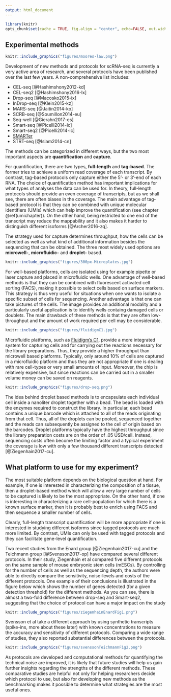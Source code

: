 ```yaml
---
output: html_document
---
```


```r
library(knitr)
opts_chunk$set(cache = TRUE, fig.align = "center", echo=FALSE, out.width = '70%')
```

## Experimental methods

```r
knitr::include_graphics("figures/moores-law.png")
```

Development of new methods and protocols for scRNA-seq is currently a very active area of research, and several protocols have been published over the last few years. A non-comprehensive list includes:

* CEL-seq [@Hashimshony2012-kd]
* CEL-seq2 [@Hashimshony2016-lx]
* Drop-seq [@Macosko2015-ix]
* InDrop-seq [@Klein2015-kz]
* MARS-seq [@Jaitin2014-ko]
* SCRB-seq [@Soumillon2014-eu]
* Seq-well [@Gierahn2017-es]
* Smart-seq [@Picelli2014-ic]
* Smart-seq2 [@Picelli2014-ic]
* [SMARTer](http://www.clontech.com/US/Products/cDNA_Synthesis_and_Library_Construction/Next_Gen_Sequencing_Kits/Total_RNA-Seq/Universal_RNA_Seq_Random_Primed)
* STRT-seq [@Islam2014-cn]

The methods can be categorized in different ways, but the two most important aspects are __quantification__ and __capture__. 

For quantification, there are two types, __full-length__ and __tag-based__. The former tries to achieve a uniform read coverage of each transcript. By contrast, tag-based protocols only capture either the 5'- or 3'-end of each RNA. The choice of quantification method has important implications for what types of analyses the data can be used for. In theory, full-length protocols should provide an even coverage of transcripts, but as we shall see, there are often biases in the coverage. The main advantage of tag-based protocol is that they can be combined with unique molecular identifiers (UMIs) which can help improve the quantification (see chapter \@ref(umichapter)). On the other hand, being restricted to one end of the transcript may reduce the mappability and it also makes it harder to distinguish different isoforms [@Archer2016-zq].

The strategy used for capture determines throughput, how the cells can be selected as well as what kind of additional information besides the sequencing that can be obtained. The three most widely used options are __microwell-__, __microfluidic-__ and __droplet-__ based.

```r
knitr::include_graphics("figures/300px-Microplates.jpg")
```

For well-based platforms, cells are isolated using for example pipette or laser capture and placed in microfluidic wells. One advantage of well-based methods is that they can be combined with fluorescent activated cell sorting (FACS), making it possible to select cells based on surface markers. This strategy is thus very useful for situations when one wants to isolate a specific subset of cells for sequencing. Another advantage is that one can take pictures of the cells. The image provides an additional modality and a particularly useful application is to identify wells containg damaged cells or doublets. The main drawback of these methods is that they are often  low-throughput and the amount of work required per cell may be considerable.

```r
knitr::include_graphics("figures/fluidigmC1.jpg")
```

Microfluidic platforms, such as [Fluidigm's C1](https://www.fluidigm.com/products/c1-system#workflow), provide a more integrated system for capturing cells and for carrying out the reactions necessary for the library preparations. Thus, they provide a higher throughput than microwell based platforms. Typically, only around 10% of cells are captured in a microfluidic platform and thus they are not appropriate if one is dealing with rare cell-types or very small amounts of input. Moreover, the chip is relatively expensive, but since reactions can be carried out in a smaller volume money can be saved on reagents.

```r
knitr::include_graphics("figures/drop-seq.png")
```

The idea behind droplet based methods is to encapsulate each individual cell inside a nanoliter droplet together with a bead. The bead is loaded with the enzymes required to construct the library. In particular, each bead contains a unique barcode which is attached to all of the reads originating from that cell. Thus, all of the droplets can be pooled, sequenced together and the reads can subsequently be assigned to the cell of origin based on the barcodes. Droplet platforms typically have the highest throughput since the library preparation costs are on the order of $.05$ USD/cell. Instead, sequencing costs often become the limiting factor and a typical experiment the coverage is low with only a few thousand different transcripts detected [@Ziegenhain2017-cu].

## What platform to use for my experiment?

The most suitable platform depends on the biological question at hand. For example, if one is interested in characterizing the composition of a tissue, then a droplet-based method which will allow a very large number of cells to be captured is likely to be the most appropriate. On the other hand, if one is interesting in characterizing a rare cell-population for which there is a known surface marker, then it is probably best to enrich using FACS and then sequence a smaller number of cells.

Clearly, full-length transcript quantification will be more appropriate if one is interested in studying different isoforms since tagged protocols are much more limited. By contrast, UMIs can only be used with tagged protocols and they can facilitate gene-level quantification.

Two recent studies from the Enard group [@Ziegenhain2017-cu] and the Teichmann group [@Svensson2017-op] have compared several different protocols. In their study, Ziegenhain et al compared five different protocols on the same sample of mouse embryonic stem cells (mESCs). By controlling for the number of cells as well as the sequencing depth, the authors were able to directly compare the sensitivity, noise-levels and costs of the different protocols. One example of their conclusions is illustrated in the figure below which shows the number of genes detected (for a given detection threshold) for the different methods. As you can see, there is almost a two-fold difference between drop-seq and Smart-seq2, suggesting that the choice of protocol can have a major impact on the study

```r
knitr::include_graphics("figures/ziegenhainEnardFig1.png")
```

Svensson et al take a different approach by using synthetic transcripts (spike-ins, more about these later) with known concentrations to measure the accuracy and sensitivity of different protocols. Comparing a wide range of studies, they also reported substantial differences between the protocols.

```r
knitr::include_graphics("figures/svenssonTeichmannFig2.png")
```

As protocols are developed and computational methods for quantifying the technical noise are improved, it is likely that future studies will help us gain further insights regarding the strengths of the different methods. These comparative studies are helpful not only for helping researchers decide which protocol to use, but also for developing new methods as the benchmarking makes it possible to determine what strategies are the most useful ones.
